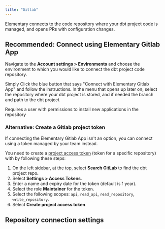```yaml
---
title: "Gitlab"
---
```





Elementary connects to the code repository where your dbt project code is managed, and opens PRs with configuration changes.


## Recommended: Connect using Elementary Gitlab App

Navigate to the **Account settings > Environments** and choose the environment to which you would like to connect the dbt project code repository.

Simply Click the blue button that says "Connect with Elementary Gitlab App" and follow the instructions.
In the menu that opens up later on, select the repository where your dbt project is stored, and if needed the branch and path to the dbt project.

<Warning>Requires a user with permissions to install new applications in the repository</Warning>


### Alternative: Create a Gitlab project token

If connecting the Elementary Gitlab App isn't an option, you can connect using a token managed by your team instead.

<Accordion title="Token creation and permissions">

You need to create a [project access token](https://docs.gitlab.com/ee/user/project/settings/project_access_tokens.html) (token for a specific repository) with by following these steps:

1. On the left sidebar, at the top, select **Search GitLab** to find the dbt project repo.
2. Select **Settings > Access Tokens**.
3. Enter a name and expiry date for the token (default is 1 year).
4. Select the role **Maintainer** for the token.
5. Select the following scopes: `api`, `read_api`, `read_repository`, `write_repository`.
6. Select **Create project access token**.

</Accordion>

## Repository connection settings

<RepoConnectionSettings />